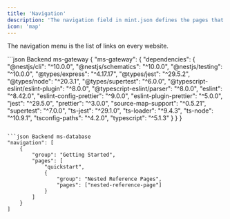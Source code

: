 ```yaml
---
title: 'Navigation'
description: 'The navigation field in mint.json defines the pages that go in the navigation menu'
icon: 'map'
---
```


The navigation menu is the list of links on every website.


<CodeGroup>
  ```json Backend ms-gateway
 {
  "ms-gateway": {
    "dependencies": {
      "@nestjs/cli": "^10.0.0",
      "@nestjs/schematics": "^10.0.0",
      "@nestjs/testing": "^10.0.0",
      "@types/express": "^4.17.17",
      "@types/jest": "^29.5.2",
      "@types/node": "^20.3.1",
      "@types/supertest": "^6.0.0",
      "@typescript-eslint/eslint-plugin": "^8.0.0",
      "@typescript-eslint/parser": "^8.0.0",
      "eslint": "^8.42.0",
      "eslint-config-prettier": "^9.0.0",
      "eslint-plugin-prettier": "^5.0.0",
      "jest": "^29.5.0",
      "prettier": "^3.0.0",
      "source-map-support": "^0.5.21",
      "supertest": "^7.0.0",
      "ts-jest": "^29.1.0",
      "ts-loader": "^9.4.3",
      "ts-node": "^10.9.1",
      "tsconfig-paths": "^4.2.0",
      "typescript": "^5.1.3"
    }
  }
}

  ```

  ```json Backend ms-database
  "navigation": [
      {
          "group": "Getting Started",
          "pages": [
              "quickstart",
              {
                  "group": "Nested Reference Pages",
                  "pages": ["nested-reference-page"]
              }
          ]
      }
  ]
  ```
</CodeGroup>

